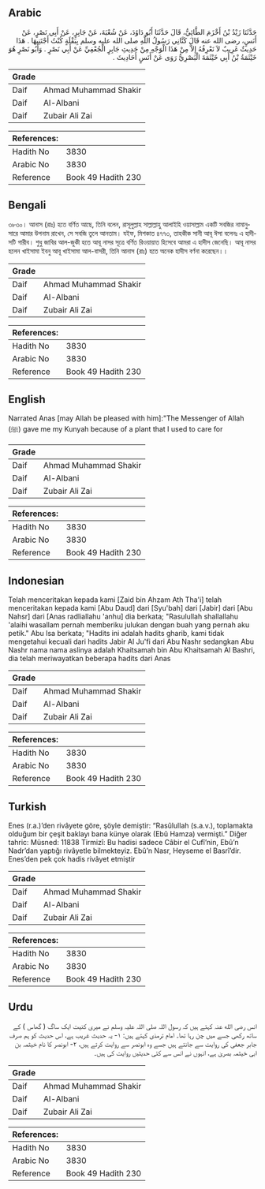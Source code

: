 ## Arabic


<div dir="rtl" lang="ar" style={{fontSize:'larger',backgroundColor:'#f8f9fa',padding:20}}>
حَدَّثَنَا زَيْدُ بْنُ أَخْزَمَ الطَّائِيُّ، قَالَ حَدَّثَنَا أَبُو دَاوُدَ، عَنْ شُعْبَةَ، عَنْ جَابِرٍ، عَنْ أَبِي نَصْرٍ، عَنْ أَنَسٍ، رضى الله عنه قَالَ كَنَّانِي رَسُولُ اللَّهِ صلى الله عليه وسلم بِبَقْلَةٍ كُنْتُ أَجْتَنِيهَا ‏. هَذَا حَدِيثٌ غَرِيبٌ لاَ نَعْرِفُهُ إِلاَّ مِنْ هَذَا الْوَجْهِ مِنْ حَدِيثِ جَابِرٍ الْجُعْفِيِّ عَنْ أَبِي نَصْرٍ ‏.‏ وَأَبُو نَصْرٍ هُوَ خَيْثَمَةُ بْنُ أَبِي خَيْثَمَةَ الْبَصْرِيُّ رَوَى عَنْ أَنَسٍ أَحَادِيثَ ‏.‏
</div>
<div style={{backgroundColor:'#f8f9fa',padding:20, marginBottom: 10}}><table> <thead> <tr> <th>Grade</th> <th></th> </tr> </thead> <tbody> <tr><td>Daif</td><td>Ahmad Muhammad Shakir</td></tr><tr><td>Daif</td><td>Al-Albani</td></tr><tr><td>Daif</td><td>Zubair Ali Zai</td></tr></tbody></table><table> <thead> <tr> <th>References:</th> <th></th> </tr> </thead> <tbody><tr><td>Hadith No</td><td>3830</td></tr><tr><td>Arabic No</td><td>3830</td></tr><tr><td>Reference</td><td>Book 49 Hadith 230</td></tr></tbody></table></div>

## Bengali


<div dir="ltr" lang="bn" style={{fontSize:'larger',backgroundColor:'#f8f9fa',padding:20}}>
৩৮৩০। আনাস (রাঃ) হতে বর্ণিত আছে, তিনি বলেন, রাসূলুল্লাহ সাল্লাল্লাহু আলাইহি ওয়াসাল্লাম একটি সবজির নামানুসারে আমার উপনাম রাখেন, সে সবজি তুলে আনতাম। যইফ, মিশকাত ৪৭৭৩, তাহকীক সানী আবূ ঈসা বলেনঃ এ হাদীসটি গারীব। শুধু জাবির আল-জুকী হতে আবূ নাসর সূত্রে বর্ণিত রিওয়ায়াত হিসেবে আমরা এ হাদীস জেনেছি। আবূ নাসর হলেন খাইসামা ইবনু আবূ খাইসামা আল-বাসরী, তিনি আনাস (রাঃ) হতে অনেক হাদীস বর্ণনা করেছেন।।
</div>
<div style={{backgroundColor:'#f8f9fa',padding:20, marginBottom: 10}}><table> <thead> <tr> <th>Grade</th> <th></th> </tr> </thead> <tbody> <tr><td>Daif</td><td>Ahmad Muhammad Shakir</td></tr><tr><td>Daif</td><td>Al-Albani</td></tr><tr><td>Daif</td><td>Zubair Ali Zai</td></tr></tbody></table><table> <thead> <tr> <th>References:</th> <th></th> </tr> </thead> <tbody><tr><td>Hadith No</td><td>3830</td></tr><tr><td>Arabic No</td><td>3830</td></tr><tr><td>Reference</td><td>Book 49 Hadith 230</td></tr></tbody></table></div>

## English


<div dir="ltr" lang="en" style={{fontSize:'larger',backgroundColor:'#f8f9fa',padding:20}}>
Narrated Anas [may Allah be pleased with him]:"The Messenger of Allah (ﷺ) gave me my Kunyah because of a plant that I used to care for
</div>
<div style={{backgroundColor:'#f8f9fa',padding:20, marginBottom: 10}}><table> <thead> <tr> <th>Grade</th> <th></th> </tr> </thead> <tbody> <tr><td>Daif</td><td>Ahmad Muhammad Shakir</td></tr><tr><td>Daif</td><td>Al-Albani</td></tr><tr><td>Daif</td><td>Zubair Ali Zai</td></tr></tbody></table><table> <thead> <tr> <th>References:</th> <th></th> </tr> </thead> <tbody><tr><td>Hadith No</td><td>3830</td></tr><tr><td>Arabic No</td><td>3830</td></tr><tr><td>Reference</td><td>Book 49 Hadith 230</td></tr></tbody></table></div>

## Indonesian


<div dir="ltr" lang="id" style={{fontSize:'larger',backgroundColor:'#f8f9fa',padding:20}}>
Telah menceritakan kepada kami [Zaid bin Ahzam Ath Tha'i] telah menceritakan kepada kami [Abu Daud] dari [Syu'bah] dari [Jabir] dari [Abu Nahsr] dari [Anas radliallahu 'anhu] dia berkata; "Rasulullah shallallahu 'alaihi wasallam pernah memberiku julukan dengan buah yang pernah aku petik." Abu Isa berkata; "Hadits ini adalah hadits gharib, kami tidak mengetahui kecuali dari hadits Jabir Al Ju'fi dari Abu Nashr sedangkan Abu Nashr nama nama aslinya adalah Khaitsamah bin Abu Khaitsamah Al Bashri, dia telah meriwayatkan beberapa hadits dari Anas
</div>
<div style={{backgroundColor:'#f8f9fa',padding:20, marginBottom: 10}}><table> <thead> <tr> <th>Grade</th> <th></th> </tr> </thead> <tbody> <tr><td>Daif</td><td>Ahmad Muhammad Shakir</td></tr><tr><td>Daif</td><td>Al-Albani</td></tr><tr><td>Daif</td><td>Zubair Ali Zai</td></tr></tbody></table><table> <thead> <tr> <th>References:</th> <th></th> </tr> </thead> <tbody><tr><td>Hadith No</td><td>3830</td></tr><tr><td>Arabic No</td><td>3830</td></tr><tr><td>Reference</td><td>Book 49 Hadith 230</td></tr></tbody></table></div>

## Turkish


<div dir="ltr" lang="tr" style={{fontSize:'larger',backgroundColor:'#f8f9fa',padding:20}}>
Enes (r.a.)’den rivâyete göre, şöyle demiştir: “Rasûlullah (s.a.v.), toplamakta olduğum bir çeşit baklayı bana künye olarak (Ebû Hamza) vermişti.” Diğer tahric: Müsned: 11838 Tirmizî: Bu hadisi sadece Câbir el Cufî’nin, Ebû’n Nadr’dan yaptığı rivâyetle bilmekteyiz. Ebû’n Nasr, Heyseme el Basrî’dir. Enes’den pek çok hadis rivâyet etmiştir
</div>
<div style={{backgroundColor:'#f8f9fa',padding:20, marginBottom: 10}}><table> <thead> <tr> <th>Grade</th> <th></th> </tr> </thead> <tbody> <tr><td>Daif</td><td>Ahmad Muhammad Shakir</td></tr><tr><td>Daif</td><td>Al-Albani</td></tr><tr><td>Daif</td><td>Zubair Ali Zai</td></tr></tbody></table><table> <thead> <tr> <th>References:</th> <th></th> </tr> </thead> <tbody><tr><td>Hadith No</td><td>3830</td></tr><tr><td>Arabic No</td><td>3830</td></tr><tr><td>Reference</td><td>Book 49 Hadith 230</td></tr></tbody></table></div>

## Urdu


<div dir="rtl" lang="ur" style={{fontSize:'larger',backgroundColor:'#f8f9fa',padding:20}}>
انس رضی الله عنہ کہتے ہیں کہ رسول اللہ صلی اللہ علیہ وسلم نے میری کنیت ایک ساگ ( گھاس ) کے ساتھ رکھی جسے میں چن رہا تھا۔ امام ترمذی کہتے ہیں: ۱- یہ حدیث غریب ہے، اس حدیث کو ہم صرف جابر جعفی کی روایت سے جانتے ہیں جسے وہ ابونصر سے روایت کرتے ہیں، ۲- ابونصر کا نام خیثمہ بن ابی خیثمہ بصریٰ ہے، انہوں نے انس سے کئی حدیثیں روایت کی ہیں۔
</div>
<div style={{backgroundColor:'#f8f9fa',padding:20, marginBottom: 10}}><table> <thead> <tr> <th>Grade</th> <th></th> </tr> </thead> <tbody> <tr><td>Daif</td><td>Ahmad Muhammad Shakir</td></tr><tr><td>Daif</td><td>Al-Albani</td></tr><tr><td>Daif</td><td>Zubair Ali Zai</td></tr></tbody></table><table> <thead> <tr> <th>References:</th> <th></th> </tr> </thead> <tbody><tr><td>Hadith No</td><td>3830</td></tr><tr><td>Arabic No</td><td>3830</td></tr><tr><td>Reference</td><td>Book 49 Hadith 230</td></tr></tbody></table></div>